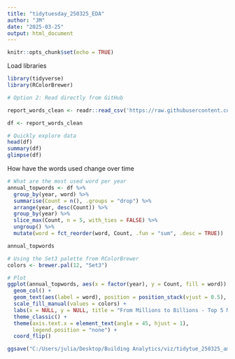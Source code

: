 ---
title: "tidytuesday_250325_EDA"
author: "JM"
date: "2025-03-25"
output: html_document
---

```{r setup, include=FALSE}
knitr::opts_chunk$set(echo = TRUE)
```

Load libraries

```{r}
library(tidyverse)
library(RColorBrewer)
```

```{r}
# Option 2: Read directly from GitHub

report_words_clean <- readr::read_csv('https://raw.githubusercontent.com/rfordatascience/tidytuesday/main/data/2025/2025-03-25/report_words_clean.csv')

```

```{r}
df <- report_words_clean
```


```{r}
# Quickly explore data
head(df)
summary(df)
glimpse(df)
```

How have the words used change over time

```{r}
# What are the most used word per year
annual_topwords <- df %>%
  group_by(year, word) %>%
  summarise(Count = n(), .groups = "drop") %>%
  arrange(year, desc(Count)) %>%
  group_by(year) %>%
  slice_max(Count, n = 5, with_ties = FALSE) %>%
  ungroup() %>%
  mutate(word = fct_reorder(word, Count, .fun = "sum", .desc = TRUE))

annual_topwords
```

```{r}
# Using the Set3 palette from RColorBrewer
colors <- brewer.pal(12, "Set3")

# Plot  
ggplot(annual_topwords, aes(x = factor(year), y = Count, fill = word)) +
  geom_col() +
  geom_text(aes(label = word), position = position_stack(vjust = 0.5), size = 3) +
  scale_fill_manual(values = colors) +
  labs(x = NULL, y = NULL, title = "From Millions to Billions - Top 5 Most Used Words in Amazon Annual Reports") +
  theme_classic() +
  theme(axis.text.x = element_text(angle = 45, hjust = 1),
        legend.position = "none") +
  coord_flip()
```

```{r}
ggsave("C:/Users/julia/Desktop/Building Analytics/viz/tidytue_250325_amazon.png", dpi = 300)
```


